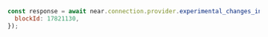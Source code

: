 ```js
const response = await near.connection.provider.experimental_changes_in_block({
  blockId: 17821130,
});
```
